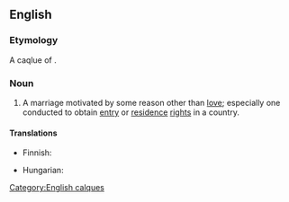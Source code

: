 ==English==

===Etymology===
A caqlue of {{etyl|fr|-}} {{term|mariage de convenance|lang=fr}}.

===Noun===
{{en-noun|sg=[[marriage]] of [[convenience]]|marriages of convenience}}

# A marriage motivated by some reason other than [[love]]; especially one conducted to obtain [[entry]] or [[residence]] [[right]]s in a country.

====Translations====
{{trans-top|marriage motivated by some reason other than love}}
* Finnish: {{t-|fi|mukavuusavioliitto}}
{{trans-mid}}
* Hungarian: {{t|hu|érdekházasság}}
{{trans-bottom}}

[[Category:English calques]]